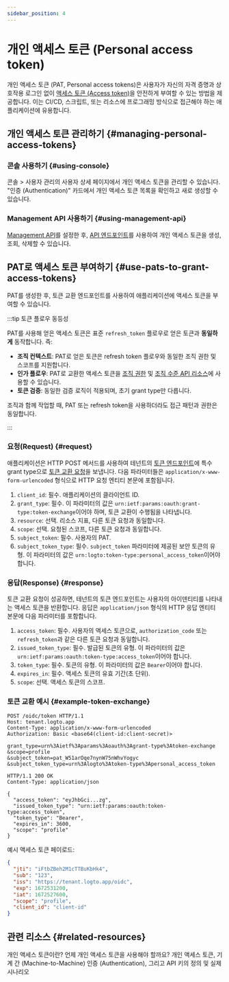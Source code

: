 ```yaml
---
sidebar_position: 4
---
```


# 개인 액세스 토큰 (Personal access token)

개인 액세스 토큰 (PAT, Personal access tokens)은 사용자가 자신의 자격 증명과 상호작용 로그인 없이 [액세스 토큰 (Access token)](https://auth.wiki/access-token)을 안전하게 부여할 수 있는 방법을 제공합니다. 이는 CI/CD, 스크립트, 또는 리소스에 프로그래밍 방식으로 접근해야 하는 애플리케이션에 유용합니다.

## 개인 액세스 토큰 관리하기 \{#managing-personal-access-tokens}

### 콘솔 사용하기 \{#using-console}

<CloudLink to="/users">콘솔 > 사용자 관리</CloudLink>의 사용자 상세 페이지에서 개인 액세스 토큰을
관리할 수 있습니다. "인증 (Authentication)" 카드에서 개인 액세스 토큰 목록을 확인하고 새로 생성할 수
있습니다.

### Management API 사용하기 \{#using-management-api}

[Management API](/integrate-logto/interact-with-management-api/)를 설정한 후, [API 엔드포인트](https://openapi.logto.io/operation/operation-listuserpersonalaccesstokens)를 사용하여 개인 액세스 토큰을 생성, 조회, 삭제할 수 있습니다.

## PAT로 액세스 토큰 부여하기 \{#use-pats-to-grant-access-tokens}

PAT를 생성한 후, 토큰 교환 엔드포인트를 사용하여 애플리케이션에 액세스 토큰을 부여할 수 있습니다.

:::tip 토큰 플로우 동등성

PAT를 사용해 얻은 액세스 토큰은 표준 `refresh_token` 플로우로 얻은 토큰과 **동일하게** 동작합니다. 즉:

- **조직 컨텍스트**: PAT로 얻은 토큰은 refresh token 플로우와 동일한 조직 권한 및 스코프를 지원합니다.
- **인가 플로우**: PAT로 교환한 액세스 토큰을 [조직 권한](/authorization/organization-permissions) 및 [조직 수준 API 리소스](/authorization/organization-level-api-resources)에 사용할 수 있습니다.
- **토큰 검증**: 동일한 검증 로직이 적용되며, 초기 grant type만 다릅니다.

조직과 함께 작업할 때, PAT 또는 refresh token을 사용하더라도 접근 패턴과 권한은 동일합니다.

:::

### 요청(Request) \{#request}

애플리케이션은 HTTP POST 메서드를 사용하여 테넌트의 [토큰 엔드포인트](/integrate-logto/application-data-structure#token-endpoint)에 특수 grant type으로 [토큰 교환 요청](https://auth.wiki/authorization-code-flow#token-exchange-request)을 보냅니다. 다음 파라미터들은 `application/x-www-form-urlencoded` 형식으로 HTTP 요청 엔티티 본문에 포함됩니다.

1. `client_id`: 필수. 애플리케이션의 클라이언트 ID.
2. `grant_type`: 필수. 이 파라미터의 값은 `urn:ietf:params:oauth:grant-type:token-exchange`이어야 하며, 토큰 교환이 수행됨을 나타냅니다.
3. `resource`: 선택. 리소스 지표, 다른 토큰 요청과 동일합니다.
4. `scope`: 선택. 요청된 스코프, 다른 토큰 요청과 동일합니다.
5. `subject_token`: 필수. 사용자의 PAT.
6. `subject_token_type`: 필수. `subject_token` 파라미터에 제공된 보안 토큰의 유형. 이 파라미터의 값은 `urn:logto:token-type:personal_access_token`이어야 합니다.

### 응답(Response) \{#response}

토큰 교환 요청이 성공하면, 테넌트의 토큰 엔드포인트는 사용자의 아이덴티티를 나타내는 액세스 토큰을 반환합니다. 응답은 `application/json` 형식의 HTTP 응답 엔티티 본문에 다음 파라미터를 포함합니다.

1. `access_token`: 필수. 사용자의 액세스 토큰으로, `authorization_code` 또는 `refresh_token`과 같은 다른 토큰 요청과 동일합니다.
2. `issued_token_type`: 필수. 발급된 토큰의 유형. 이 파라미터의 값은 `urn:ietf:params:oauth:token-type:access_token`이어야 합니다.
3. `token_type`: 필수. 토큰의 유형. 이 파라미터의 값은 `Bearer`이어야 합니다.
4. `expires_in`: 필수. 액세스 토큰의 유효 기간(초 단위).
5. `scope`: 선택. 액세스 토큰의 스코프.

### 토큰 교환 예시 \{#example-token-exchange}

```
POST /oidc/token HTTP/1.1
Host: tenant.logto.app
Content-Type: application/x-www-form-urlencoded
Authorization: Basic <base64(client-id:client-secret)>

grant_type=urn%3Aietf%3Aparams%3Aoauth%3Agrant-type%3Atoken-exchange
&scope=profile
&subject_token=pat_W51arOqe7nynW75nWhvYogyc
&subject_token_type=urn%3Alogto%3Atoken-type%3Apersonal_access_token
```

```
HTTP/1.1 200 OK
Content-Type: application/json

{
  "access_token": "eyJhbGci...zg",
  "issued_token_type": "urn:ietf:params:oauth:token-type:access_token",
  "token_type": "Bearer",
  "expires_in": 3600,
  "scope": "profile"
}
```

예시 액세스 토큰 페이로드:

```json
{
  "jti": "iFtbZBeh2M1cTTBuKbHk4",
  "sub": "123",
  "iss": "https://tenant.logto.app/oidc",
  "exp": 1672531200,
  "iat": 1672527600,
  "scope": "profile",
  "client_id": "client-id"
}
```

## 관련 리소스 \{#related-resources}

<Url href="https://blog.logto.io/api-authentication-with-personal-access-token">
  개인 액세스 토큰이란? 언제 개인 액세스 토큰을 사용해야 할까요?
</Url>

<Url href="https://blog.logto.io/pat-and-api-keys">
  개인 액세스 토큰, 기계 간 (Machine-to-Machine) 인증 (Authentication), 그리고 API 키의 정의 및 실제
  시나리오
</Url>
